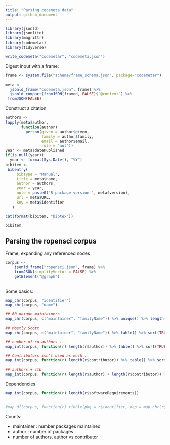 ```yaml
---
title: "Parsing codemeta data"
output: github_document
---
```



```r
library(jsonld)
library(jsonlite)
library(magrittr)
library(codemetar)
library(tidyverse)
```

```r
write_codemeta("codemetar", "codemeta.json")
```



Digest input with a frame:

```r
frame <- system.file("schema/frame_schema.json", package="codemetar")

meta <- 
  jsonld_frame("codemeta.json", frame) %>%
  jsonld_compact(fromJSON(framed, FALSE)$`@context`) %>%
 fromJSON(FALSE)
```

Construct a citation

```r
authors <- 
lapply(meta$author, 
       function(author) 
         person(given = author$given, 
                family = author$family, 
                email = author$email,
                role = "aut"))
year <- meta$datePublished
if(is.null(year)) 
  year <- format(Sys.Date(), "%Y")
bibitem <- 
 bibentry(
     bibtype = "Manual",
     title = meta$name,
     author = authors,
     year = year,
     note = paste0("R package version ", meta$version),
     url = meta$URL,
     key = meta$identifier
   )

cat(format(bibitem, "bibtex"))

bibitem
```


## Parsing the ropensci corpus

Frame, expanding any referenced nodes

```r
corpus <- 
    jsonld_frame("ropensci.json", frame) %>%
    fromJSON(simplifyVector = FALSE) %>%
    getElement("@graph") 
    
```


Some basics:

```r
map_chr(corpus, "identifier")
map_chr(corpus, "name")
```

```r
## 60 unique maintainers
map_chr(corpus, c("maintainer", "familyName")) %>% unique() %>% length()

## Mostly Scott
map_chr(corpus, c("maintainer", "familyName")) %>% table() %>% sort(TRUE)
```


```r
## number of co-authors ... 
map_int(corpus, function(r) length(r$author)) %>% table() %>% sort(TRUE)
```

```r
## Contributors isn't used as much...
map_int(corpus, function(r) length(r$contributor)) %>% table() %>% sort(TRUE)

## authors + ctb 
map_int(corpus, function(r) length(r$author) + length(r$contributor)) %>% table() %>% sort(TRUE)

```

Dependencies

```r
map_int(corpus, function(r) length(r$softwareRequirements))


#map_df(corpus, function(r) tibble(pkg = r$identifier, dep = map_chr(r$softwareRequirements, "name")))

```


Counts: 

- maintainer : number packages maintained
- author : number of packages
- number of authors, author vs contributor 

```r
```
